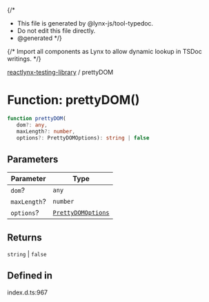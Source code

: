 {/*
* This file is generated by @lynx-js/tool-typedoc.
* Do not edit this file directly.
* @generated
*/}

{/* Import all components as Lynx to allow dynamic lookup in TSDoc writings. */}


[reactlynx-testing-library](/api/reactlynx-testing-library/index.mdx) / prettyDOM

# Function: prettyDOM()

```ts
function prettyDOM(
   dom?: any, 
   maxLength?: number, 
   options?: PrettyDOMOptions): string | false
```

## Parameters

| Parameter | Type |
| ------ | ------ |
| `dom`? | `any` |
| `maxLength`? | `number` |
| `options`? | [`PrettyDOMOptions`](/api/reactlynx-testing-library/Interface.PrettyDOMOptions.mdx) |

## Returns

`string` \| `false`

## Defined in

index.d.ts:967

